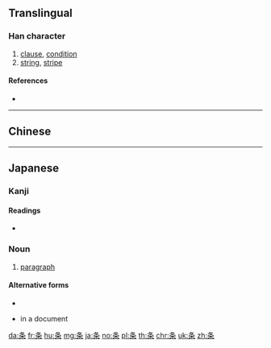 {{also|條}}
==Translingual==

===Han character===
{{Han char|rn=75|rad=木|as=03|sn=7|four=|canj=HED|ids=⿱夂木}}

# [[clause]], [[condition]]
# [[string]], [[stripe]]

====References====
* {{Han ref|kx=0513.011|dkj=14486|hdz=21161.080|uh=6761|ud=26465}}

----

==Chinese==
{{zh-see|條}}

----

==Japanese==

===Kanji===
{{ja-kanji|grade=5|rs=木03}}

====Readings====
* {{ja-readings|goon=[[じょう]] (jō)|kanon=[[ちょう]] (chō) {{non-joyo-reading}}|kun=[[えだ]] (eda), [[すじ]] (suji)}}

===Noun===
{{ja-noun|くだり|kyu=條}}

# [[paragraph]]

====Alternative forms====
* {{l|ja|件}}

{{ja-noun|じょう|kyu=條|hhira=でう}}

* {{l|ja|article}} in a document

[[da:条]]
[[fr:条]]
[[hu:条]]
[[mg:条]]
[[ja:条]]
[[no:条]]
[[pl:条]]
[[th:条]]
[[chr:条]]
[[uk:条]]
[[zh:条]]
